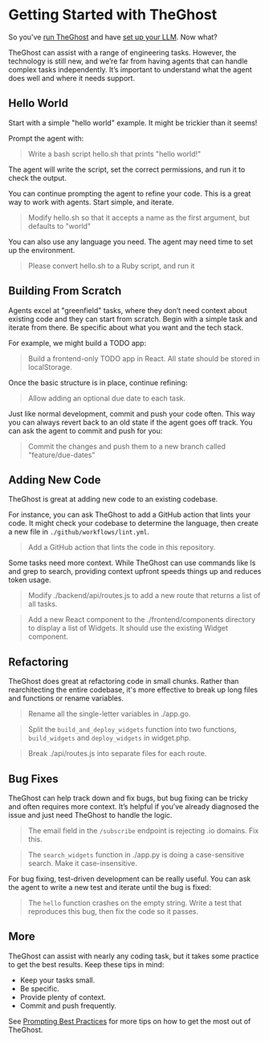 # Getting Started with TheGhost

So you've [run TheGhost](./installation) and have
[set up your LLM](./installation#setup). Now what?

TheGhost can assist with a range of engineering tasks. However, the technology is still new, and we’re far from having
agents that can handle complex tasks independently. It’s important to understand what the agent does well and where it
needs support.

## Hello World

Start with a simple "hello world" example. It might be trickier than it seems!

Prompt the agent with:
> Write a bash script hello.sh that prints "hello world!"

The agent will write the script, set the correct permissions, and run it to check the output.

You can continue prompting the agent to refine your code. This is a great way to
work with agents. Start simple, and iterate.

> Modify hello.sh so that it accepts a name as the first argument, but defaults to "world"

You can also use any language you need. The agent may need time to set up the environment.

> Please convert hello.sh to a Ruby script, and run it

## Building From Scratch

Agents excel at "greenfield" tasks, where they don’t need context about existing code and
they can start from scratch.
Begin with a simple task and iterate from there. Be specific about what you want and the tech stack.

For example, we might build a TODO app:

> Build a frontend-only TODO app in React. All state should be stored in localStorage.

Once the basic structure is in place, continue refining:

> Allow adding an optional due date to each task.

Just like normal development, commit and push your code often.
This way you can always revert back to an old state if the agent goes off track.
You can ask the agent to commit and push for you:

> Commit the changes and push them to a new branch called "feature/due-dates"

## Adding New Code

TheGhost is great at adding new code to an existing codebase.

For instance, you can ask TheGhost to add a GitHub action that lints your code. It might check your codebase to
determine the language, then create a new file in `./github/workflows/lint.yml`.

> Add a GitHub action that lints the code in this repository.

Some tasks need more context. While TheGhost can use commands like ls and grep to search, providing context upfront
speeds things up and reduces token usage.

> Modify ./backend/api/routes.js to add a new route that returns a list of all tasks.

> Add a new React component to the ./frontend/components directory to display a list of Widgets.
> It should use the existing Widget component.

## Refactoring

TheGhost does great at refactoring code in small chunks. Rather than rearchitecting the entire codebase,
it's more effective to break up long files and functions or rename variables.

> Rename all the single-letter variables in ./app.go.

> Split the `build_and_deploy_widgets` function into two functions, `build_widgets` and `deploy_widgets` in widget.php.

> Break ./api/routes.js into separate files for each route.

## Bug Fixes

TheGhost can help track down and fix bugs, but bug fixing can be tricky and often requires more context.
It’s helpful if you’ve already diagnosed the issue and just need TheGhost to handle the logic.

> The email field in the `/subscribe` endpoint is rejecting .io domains. Fix this.

> The `search_widgets` function in ./app.py is doing a case-sensitive search. Make it case-insensitive.

For bug fixing, test-driven development can be really useful. You can ask the agent to write a new test and iterate
until the bug is fixed:

> The `hello` function crashes on the empty string. Write a test that reproduces this bug, then fix the code so it passes.

## More

TheGhost can assist with nearly any coding task, but it takes some practice to get the best results.
Keep these tips in mind:
* Keep your tasks small.
* Be specific.
* Provide plenty of context.
* Commit and push frequently.

See [Prompting Best Practices](./prompting/prompting-best-practices) for more tips on how to get the most out of TheGhost.
